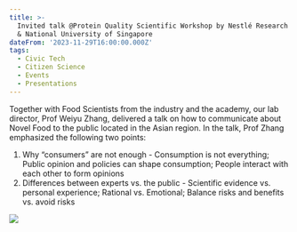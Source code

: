 ```yaml
---
title: >-
  Invited talk @Protein Quality Scientific Workshop by Nestlé Research Singapore
  & National University of Singapore
dateFrom: '2023-11-29T16:00:00.000Z'
tags:
  - Civic Tech
  - Citizen Science
  - Events
  - Presentations
---
```


Together with Food Scientists from the industry and the academy, our lab director, Prof Weiyu Zhang, delivered a talk on how to communicate about Novel Food to the public located in the Asian region. In the talk, Prof Zhang emphasized the following two points:

1. Why “consumers” are not enough - Consumption is not everything; Public opinion and policies can shape consumption; People interact with each other to form opinions
2. Differences between experts vs. the public - Scientific evidence vs. personal experience; Rational vs. Emotional; Balance risks and benefits vs. avoid risks

![](/news/nestle-2023.png)
